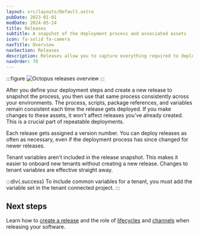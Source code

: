 ```yaml
---
layout: src/layouts/Default.astro
pubDate: 2023-01-01
modDate: 2024-05-24
title: Releases
subtitle: A snapshot of the deployment process and associated assets
icon: fa-solid fa-camera
navTitle: Overview
navSection: Releases
description: Releases allow you to capture everything required to deploy a project in a repeatable and reliable manner.
navOrder: 70
---
```


<Releases />

:::figure
![Octopus releases overview](/docs/releases/octopus-releases-overview.png)
:::

After you define your deployment steps and create a new release to snapshot the process, you then use that same process consistently across your environments. The process, scripts, package references, and variables remain consistent each time the release gets deployed. If you make changes to these assets, it won't affect releases you've already created. This is a crucial part of repeatable deployments.

Each release gets assigned a version number. You can deploy releases as often as necessary, even if the deployment process has since changed for newer releases. 

Tenant variables aren't included in the release snapshot. This makes it easier to onboard new tenants without creating a new release. Changes to tenant variables are effective straight away.

:::div{.success}
To include common variables for a tenant, you must add the variable set in the tenant connected project.
:::

## Next steps
Learn how to [create a release](/docs/releases/creating-a-release) and the role of [lifecycles](/docs/releases/lifecycles) and [channels](/docs/releases/channels) when releasing your software.